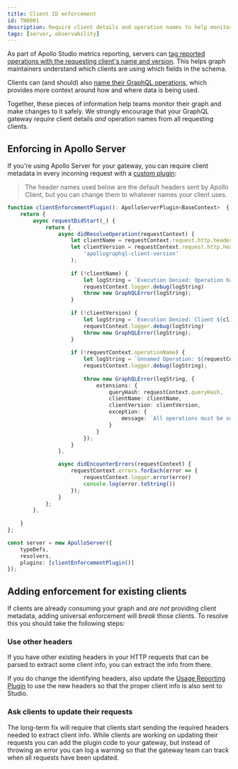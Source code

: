 ```yaml
---
title: Client ID enforcement
id: TN0001
description: Require client details and operation names to help monitor schema usage
tags: [server, observability]
---
```


As part of Apollo Studio metrics reporting, servers can [tag reported operations with the requesting client's name and version](/graphos/metrics/client-awareness). This helps graph maintainers understand which clients are using which fields in the schema.

Clients can (and should) also [name their GraphQL operations](/react/data/operation-best-practices/#name-all-operations), which provides more context around how and where data is being used.

Together, these pieces of information help teams monitor their graph and make changes to it safely. We strongly encourage that your GraphQL gateway _require_ client details _and_ operation names from all requesting clients.

## Enforcing in Apollo Server

If you're using Apollo Server for your gateway, you can require client metadata in every incoming request with a [custom plugin](/apollo-server/integrations/plugins/):

> The header names used below are the default headers sent by Apollo Client, but you can change them to whatever names your client uses.

<MultiCodeBlock>

```ts title="index.ts"
function clientEnforcementPlugin(): ApolloServerPlugin<BaseContext>  {
    return {
        async requestDidStart(_) {
            return {
                async didResolveOperation(requestContext) {
                    let clientName = requestContext.request.http.headers.get('apollographql-client-name');
                    let clientVersion = requestContext.request.http.headers.get(
                        'apollographql-client-version'
                    );
    
                    if (!clientName) {
                        let logString = `Execution Denied: Operation has no identified client`;
                        requestContext.logger.debug(logString)
                        throw new GraphQLError(logString);
                    }
    
                    if (!clientVersion) {
                        let logString = `Execution Denied: Client ${clientName} has no identified version`;
                        requestContext.logger.debug(logString)
                        throw new GraphQLError(logString);
                    }
    
                    if (!requestContext.operationName) {
                        let logString = `Unnamed Operation: ${requestContext.queryHash}`;
                        requestContext.logger.debug(logString);
    
                        throw new GraphQLError(logString, {
                            extensions: {
                                queryHash: requestContext.queryHash,
                                clientName: clientName,
                                clientVersion: clientVersion,
                                exception: {
                                    message: `All operations must be named`
                                }
                            }
                        });
                    }
                },

                async didEncounterErrors(requestContext) {
                    requestContext.errors.forEach(error => {
                        requestContext.logger.error(error)
                        console.log(error.toString())
                    });
                }
            };
        },
    
    }
};

const server = new ApolloServer({
    typeDefs,
    resolvers,
    plugins: [clientEnforcementPlugin()]
});
```
</MultiCodeBlock>

## Adding enforcement for existing clients

If clients are already consuming your graph and _are not_ providing client metadata, adding universal enforcement will _break_ those clients. To resolve this you should take the following steps:

### Use other headers

If you have other existing headers in your HTTP requests that can be parsed to extract some client info, you can extract the info from there.

If you do change the identifying headers, also update the [Usage Reporting Plugin](/apollo-server/api/plugin/usage-reporting) to use the new headers so that the proper client info is also sent to Studio.

### Ask clients to update their requests

The long-term fix will require that clients start sending the required headers needed to extract client info. While clients are working on updating their requests you can add the plugin code to your gateway, but instead of throwing an error you can log a warning so that the gateway team can track when all requests have been updated.
